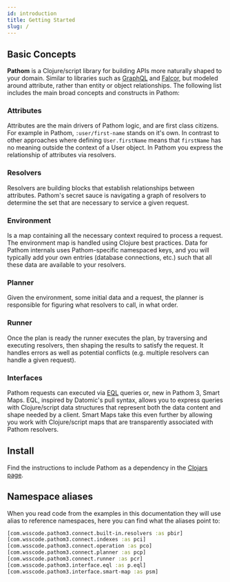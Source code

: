 ```yaml
---
id: introduction
title: Getting Started
slug: /
---
```


## Basic Concepts

**Pathom** is a Clojure/script library for building APIs more naturally shaped to your domain.
 Similar to libraries such as [GraphQL](https://graphql.org/) and [Falcor](https://netflix.github.io/falcor/), but
  modeled around attribute, rather than entity or object relationships. The following list includes
   the main broad concepts and constructs in Pathom:

### Attributes

Attributes are the main drivers of Pathom logic, and are first class citizens.  For example in Pathom,
`:user/first-name` stands on it's own. In contrast to other approaches where defining `User.firstName` means that
`firstName` has no meaning outside the context of a User object.  In Pathom you express the relationship
of attributes via resolvers.

### Resolvers

Resolvers are building blocks that establish relationships between attributes.  Pathom's secret sauce is
navigating a graph of resolvers to determine the set that are necessary to service a given request.

### Environment

Is a map containing all the necessary context required to process a request.  The environment map is
handled using Clojure best practices.  Data for Pathom internals uses Pathom-specific namespaced keys,
and you will typically add your own entries (database connections, etc.) such that all these data are
available to your resolvers.

### Planner

Given the environment, some initial data and a request, the planner is responsible for figuring what
resolvers to call, in what order.

### Runner

Once the plan is ready the runner executes the plan, by traversing and executing resolvers, then
shaping the results to satisfy the request.  It handles errors as well as potential conflicts
(e.g. multiple resolvers can handle a given request).

### Interfaces

Pathom requests can executed via [EQL](https://github.com/edn-query-language/eql) queries or, new in Pathom 3, Smart Maps.  EQL, inspired by Datomic's pull syntax,
allows you to express queries with Clojure/script data structures that represent both the data content and shape
needed by a client.  Smart Maps take this even further by allowing you work with Clojure/script maps that are transparently
associated with Pathom resolvers.

## Install

Find the instructions to include Pathom as a dependency in the [Clojars page](https://clojars.org/com.wsscode/pathom3).

## Namespace aliases

When you read code from the examples in this documentation they will use alias to reference
namespaces, here you can find what the aliases point to:

```clojure
[com.wsscode.pathom3.connect.built-in.resolvers :as pbir]
[com.wsscode.pathom3.connect.indexes :as pci]
[com.wsscode.pathom3.connect.operation :as pco]
[com.wsscode.pathom3.connect.planner :as pcp]
[com.wsscode.pathom3.connect.runner :as pcr]
[com.wsscode.pathom3.interface.eql :as p.eql]
[com.wsscode.pathom3.interface.smart-map :as psm]
```
